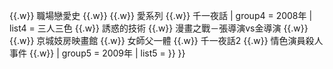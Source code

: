 {{Navbox
|name    = OCN TV電影
|title      = [[file:OCN_Logo.svg|50px|link=OCN (頻道)]] {{lk|OCN TV電影系列|OCN TV무비 시리즈|TV電影系列}}
|titlestyle = background-color:#d2a200;
|belowstyle = background:#d2a200;
|state = <includeonly>collapsed</includeonly>
|groupstyle = background-color:#d2a200;
|group1  = 2000年代
|list1   = {{Navbox subgroup
|groupstyle = background-color:#FFE66F
| group1 = 2004年
| list1  = {{lk|同床異夢 (2004年電視劇)|동상이몽 (2004년 드라마)|同床異夢}}
| group2 = 2005年
| list2  = {{lk|家族戀愛史|가족연애사}}
| group3 = 2007年
| list3  = {{lk|家族戀愛史2|가족연애사 2}} {{.w}} {{link-ko|黑道奶爸|키드갱 (드라마)}} {{.w}} {{lk|夏娃的誘惑|이브의 유혹}} {{.w}} 職場戀愛史 {{.w}} {{link-ko|醫療妓房映畫館|메디컬 기방 영화관}} {{.w}} 愛系列 {{.w}} 千一夜話
| group4 = 2008年
| list4  = 三人三色 {{.w}} 誘惑的技術 {{.w}} 漫畫之戰－張導演vs金導演 {{.w}} {{lk|不要追問過去 (2008年電影)|과거를 묻지 마세요 (2008년 영화)|不要追問過去}} {{.w}} 京城妓房映畫館 {{.w}} 女師父一體 {{.w}} 千一夜話2 {{.w}} 情色演員殺人事件 {{.w}} {{link-ko|愛是美味|사랑은 맛있다 (드라마)}}
| group5 = 2009年
| list5  = {{link-ko|朝鮮推理活劇丁若鏞|조선추리활극 정약용}}
}}
}}